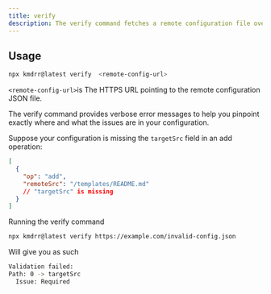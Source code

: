 ```yaml
---
title: verify
description: The verify command fetches a remote configuration file over HTTP or HTTPS and validates its structure against the c0nfig schema. This is useful for testing configurations before publishing them to ensure they are correctly formed.
---
```


## Usage

```bash
npx kmdrr@latest verify  <remote-config-url>
```

`<remote-config-url>`is The HTTPS URL pointing to the remote configuration JSON file.

The verify command provides verbose error messages to help you pinpoint exactly where and what the issues are in your configuration.

Suppose your configuration is missing the `targetSrc` field in an add operation:

```json
[
  {
    "op": "add",
    "remoteSrc": "/templates/README.md"
    // "targetSrc" is missing
  }
]
```

Running the verify command

```bash
npx kmdrr@latest verify https://example.com/invalid-config.json
```

Will give you as such

```bash
Validation failed:
Path: 0 -> targetSrc
  Issue: Required
```
